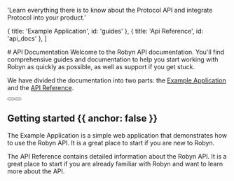 
  'Learn everything there is to know about the Protocol API and integrate Protocol into your product.'

  { title: 'Example Application', id: 'guides' },
  { title: 'Api Reference', id: 'api_docs' },
]

<HeroPattern />

<div className="text-white">
# API Documentation
Welcome to the Robyn API documentation. You'll find comprehensive guides and documentation to help you start working with Robyn as quickly as possible, as well as support if you get stuck. 

We have divided the documentation into two parts: the [Example Application](#guides) and the [API Reference](#resources).

<div className="not-prose mb-16 mt-6 flex gap-3">
  <Button href="/documentation/example_app" arrow="right" children="Real World App" />
  <Button href="/documentation/api_reference" variant="outline" children="Api Docs" />
</div>

## Getting started {{ anchor: false }}

The Example Application is a simple web application that demonstrates how to use the Robyn API. It is a great place to start if you are new to Robyn.

The API Reference contains detailed information about the Robyn API. It is a great place to start if you are already familiar with Robyn and want to learn more about the API.


</div>
<Guides />

<ApiDocs />

